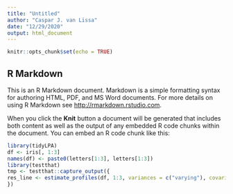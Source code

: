 ```yaml
---
title: "Untitled"
author: "Caspar J. van Lissa"
date: "12/29/2020"
output: html_document
---
```


```r
knitr::opts_chunk$set(echo = TRUE)
```

## R Markdown

This is an R Markdown document. Markdown is a simple formatting syntax for authoring HTML, PDF, and MS Word documents. For more details on using R Markdown see <http://rmarkdown.rstudio.com>.

When you click the **Knit** button a document will be generated that includes both content as well as the output of any embedded R code chunks within the document. You can embed an R code chunk like this:

```r
library(tidyLPA)
df <- iris[, 1:3]
names(df) <- paste0(letters[1:3], letters[1:3])
library(testthat)
tmp <- testthat::capture_output({
res_line <- estimate_profiles(df, 1:3, variances = c("varying"), covariances = c("zero"), package = "MplusAutomation", OUTPUT = "standardized;\nsvalues;", keepfiles = TRUE)
})
```